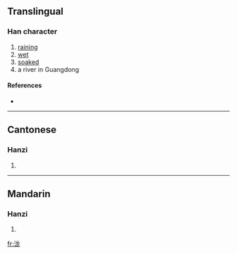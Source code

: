 {{also|瀧}}
==Translingual==

===Han character===
{{Han char|rn=85|rad=水|as=05|sn=8|four=|canj=水戈大心 (EIKP)}}

# [[raining]]
# [[wet]]
# [[soaked]]
# a river in Guangdong

====References====
* {{Han ref|kx=0619.121|hdz=31583.020|uh=6CF7|ud=27895}}

----

==Cantonese==

===Hanzi===
{{yue-hanzi|jyut=|y=lung4}}

# {{defn|Cantonese}}

----

==Mandarin==

===Hanzi===
{{cmn-hanzi|tra=瀧|pin=[[lóng]] ([[long2]])|wg=lung<sup>2</sup>}}

# {{defn|Mandarin}}

[[fr:泷]]
